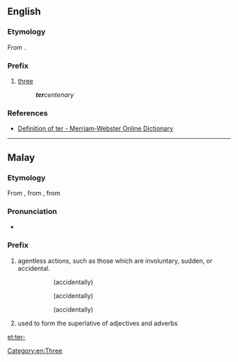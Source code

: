 {{also|Appendix:Variations of "ter"}}
==English==

===Etymology===
From {{etyl|la}} {{term|lang=la|ter||three times}}.

===Prefix===
{{en-prefix|sort=ter}}

# [[three]]
#: '''''ter'''centenary''

===References===
* [http://m-w.com/dictionary/ter- Definition of ter - Merriam-Webster Online Dictionary]

[[Category:en:Three]]

----

==Malay==

===Etymology===
From {{proto|poz-mly-pro|tAr-|lang=ms}}, from {{proto|poz-pro|taʀ-|lang=ms}}, from {{proto|map-pro|taʀ-|lang=ms}}

===Pronunciation===
* {{IPA|/tə(r)/|lang=ms}}

===Prefix===
{{head|ms|prefix}}

# agentless actions, such as those which are involuntary, sudden, or accidental.
#: {{l|ms|terbaling}}
#:: (accidentally) {{l|en|threw}}
#: {{l|ms|tertidur}}
#:: (accidentally) {{l|en|slept}}
#: {{l|ms|terberi}}
#:: (accidentally) {{l|en|gave}}
# used to form the superlative of adjectives and adverbs
#: {{l|ms|terbesar|'''ter'''besar}}
#:: {{l|en|biggest|big'''est'''}}
#: {{l|ms|terpanjang|'''ter'''panjang}}
#:: {{l|en|longest|long'''est'''}}
#: {{l|ms|tercantik|'''ter'''cantik}}
#:: {{l|en|most beautiful|'''most''' beautiful}}

[[et:ter-]]